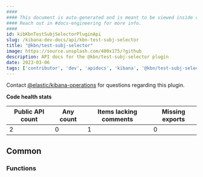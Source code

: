 ```yaml
---
####
#### This document is auto-generated and is meant to be viewed inside our experimental, new docs system.
#### Reach out in #docs-engineering for more info.
####
id: kibKbnTestSubjSelectorPluginApi
slug: /kibana-dev-docs/api/kbn-test-subj-selector
title: "@kbn/test-subj-selector"
image: https://source.unsplash.com/400x175/?github
description: API docs for the @kbn/test-subj-selector plugin
date: 2023-03-06
tags: ['contributor', 'dev', 'apidocs', 'kibana', '@kbn/test-subj-selector']
---
```




Contact [@elastic/kibana-operations](https://github.com/orgs/elastic/teams/kibana-operations) for questions regarding this plugin.

**Code health stats**

| Public API count  | Any count | Items lacking comments | Missing exports |
|-------------------|-----------|------------------------|-----------------|
| 2 | 0 | 1 | 0 |

## Common

### Functions
<DocDefinitionList data={kbnTestSubjSelectorObj.common.functions}/>

